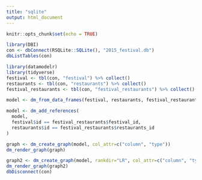 ```yaml
---
title: "sqlite"
output: html_document
---
```


```r
knitr::opts_chunk$set(echo = TRUE)
```

```r
library(DBI)
con <- dbConnect(RSQLite::SQLite(), "2015_festival.db")
dbListTables(con)
```

```r
library(datamodelr)
library(tidyverse)
festival <- tbl(con, "festival") %>% collect()
restaurants <- tbl(con, "restaurants") %>% collect()
festival_restaurants <- tbl(con, "festival_restaurants") %>% collect()
```

```r
model <- dm_from_data_frames(festival, restaurants, festival_restaurants)

model <- dm_add_references(
  model,
  festival$id == festival_restaurants$festival_id,
  restaurants$id == festival_restaurants$restaurants_id
)

graph <- dm_create_graph(model, col_attr=c("column", "type"))
dm_render_graph(graph)
```

```r
graph2 <- dm_create_graph(model, rankdir="LR", col_attr=c("column", "type"))
dm_render_graph(graph2)
dbDisconnect(con)
```

